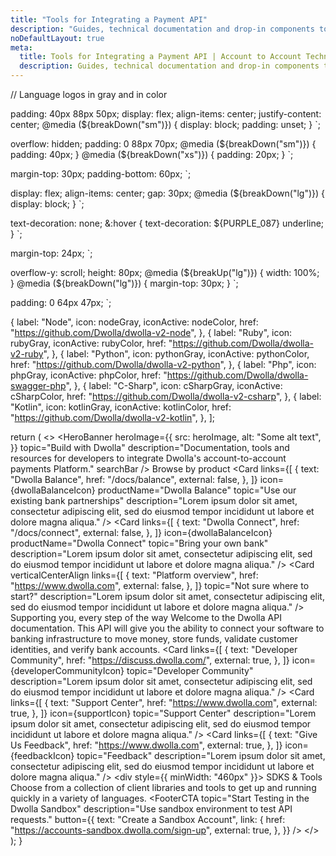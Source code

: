 ```yaml
---
title: "Tools for Integrating a Payment API"
description: "Guides, technical documentation and drop-in components to integrate the Dwolla API with best practices. Get started today!"
noDefaultLayout: true
meta:
  title: Tools for Integrating a Payment API | Account to Account Technology | Dwolla API
  description: Guides, technical documentation and drop-in components to integrate the Dwolla API with best practices. Get started today!
---
```


// Language logos in gray and in color

  padding: 40px 88px 50px;
  display: flex;
  align-items: center;
  justify-content: center;
  @media (${breakDown("sm")}) {
    display: block;
    padding: unset;
  }
`;

  overflow: hidden;
  padding: 0 88px 70px;
  @media (${breakDown("sm")}) {
    padding: 40px;
  }
  @media (${breakDown("xs")}) {
    padding: 20px;
  }
`;

  margin-top: 30px;
  padding-bottom: 60px;
`;

  display: flex;
  align-items: center;
  gap: 30px;
  @media (${breakDown("lg")}) {
    display: block;
  }
`;

  text-decoration: none;
  &:hover {
    text-decoration: ${PURPLE_087} underline;
  }
`;

  margin-top: 24px;
`;

  overflow-y: scroll;
  height: 80px;
  @media (${breakUp("lg")}) {
    width: 100%;
  }
  @media (${breakDown("lg")}) {
    margin-top: 30px;
  }
`;

  padding: 0 64px 47px;
`;

<!-- SDKs and Tools LogoLink props -->

  {
    label: "Node",
    icon: nodeGray,
    iconActive: nodeColor,
    href: "https://github.com/Dwolla/dwolla-v2-node",
  },
  {
    label: "Ruby",
    icon: rubyGray,
    iconActive: rubyColor,
    href: "https://github.com/Dwolla/dwolla-v2-ruby",
  },
  {
    label: "Python",
    icon: pythonGray,
    iconActive: pythonColor,
    href: "https://github.com/Dwolla/dwolla-v2-python",
  },
  {
    label: "Php",
    icon: phpGray,
    iconActive: phpColor,
    href: "https://github.com/Dwolla/dwolla-swagger-php",
  },
  {
    label: "C-Sharp",
    icon: cSharpGray,
    iconActive: cSharpColor,
    href: "https://github.com/Dwolla/dwolla-v2-csharp",
  },
  {
    label: "Kotlin",
    icon: kotlinGray,
    iconActive: kotlinColor,
    href: "https://github.com/Dwolla/dwolla-v2-kotlin",
  },
];

  return (
    <>
      <HeroBannerContainer>
        <HeroBanner
          heroImage={{
            src: heroImage,
            alt: "Some alt text",
          }}
          topic="Build with Dwolla"
          description="Documentation, tools and resources for developers to integrate Dwolla's account-to-account payments Platform."
          searchBar
        />
      </HeroBannerContainer>
      <ContentContainer>
        <Typography variant="h2">Browse by product</Typography>
        <CardGridWrapper>
          <CardGrid maxColumns="3">
            <Card
              links={[
                {
                  text: "Dwolla Balance",
                  href: "/docs/balance",
                  external: false,
                },
              ]}
              icon={dwollaBalanceIcon}
              productName="Dwolla Balance"
              topic="Use our existing bank partnerships"
              description="Lorem ipsum dolor sit amet, consectetur adipiscing elit, sed do eiusmod tempor incididunt ut labore et dolore magna aliqua."
            />
            <Card
              links={[
                {
                  text: "Dwolla Connect",
                  href: "/docs/connect",
                  external: false,
                },
              ]}
              icon={dwollaBalanceIcon}
              productName="Dwolla Connect"
              topic="Bring your own bank"
              description="Lorem ipsum dolor sit amet, consectetur adipiscing elit, sed do eiusmod tempor incididunt ut labore et dolore magna aliqua."
            />
            <Card
              verticalCenterAlign
              links={[
                {
                  text: "Platform overview",
                  href: "https://www.dwolla.com",
                  external: false,
                },
              ]}
              topic="Not sure where to start?"
              description="Lorem ipsum dolor sit amet, consectetur adipiscing elit, sed do eiusmod tempor incididunt ut labore et dolore magna aliqua."
            />
          </CardGrid>
        </CardGridWrapper>
        <Typography variant="h2">
          Supporting you, every step of the way
        </Typography>
        <ParagraphWrapper>
          <Typography variant="body1">
            Welcome to the Dwolla API documentation. This API will give you the
            ability to connect your software to banking infrastructure to move
            money, store funds, validate customer identities, and verify bank
            accounts.
          </Typography>
        </ParagraphWrapper>
        <CardGridWrapper>
          <CardGrid maxColumns="3">
            <Card
              links={[
                {
                  text: "Developer Community",
                  href: "https://discuss.dwolla.com/",
                  external: true,
                },
              ]}
              icon={developerCommunityIcon}
              topic="Developer Community"
              description="Lorem ipsum dolor sit amet, consectetur adipiscing elit, sed do eiusmod tempor incididunt ut labore et dolore magna aliqua."
            />
            <Card
              links={[
                {
                  text: "Support Center",
                  href: "https://www.dwolla.com",
                  external: true,
                },
              ]}
              icon={supportIcon}
              topic="Support Center"
              description="Lorem ipsum dolor sit amet, consectetur adipiscing elit, sed do eiusmod tempor incididunt ut labore et dolore magna aliqua."
            />
            <Card
              links={[
                {
                  text: "Give Us Feedback",
                  href: "https://www.dwolla.com",
                  external: true,
                },
              ]}
              icon={feedbackIcon}
              topic="Feedback"
              description="Lorem ipsum dolor sit amet, consectetur adipiscing elit, sed do eiusmod tempor incididunt ut labore et dolore magna aliqua."
            />
          </CardGrid>
        </CardGridWrapper>
        <SDKsAndToolsWrapper>
          <div style={{ minWidth: "460px" }}>
            <Link href="/sdks-tools" passHref>
              <StyledLink>
                <Typography variant="h2">SDKS & Tools</Typography>
              </StyledLink>
            </Link>
            <ParagraphWrapper>
              <Typography variant="body1">
                Choose from a collection of client libraries and tools to get up
                and running quickly in a variety of languages.
              </Typography>
            </ParagraphWrapper>
          </div>
          <LogoLinksWrapper>
            <LogoLinks tabs={languageContent} />
          </LogoLinksWrapper>
        </SDKsAndToolsWrapper>
      </ContentContainer>
      <FooterContainer>
        <FooterCTA
          topic="Start Testing in the Dwolla Sandbox"
          description="Use sandbox environment to test API requests."
          button={{
            text: "Create a Sandbox Account",
            link: {
              href: "https://accounts-sandbox.dwolla.com/sign-up",
              external: true,
            },
          }}
        />
      </FooterContainer>
    </>
  );
}
